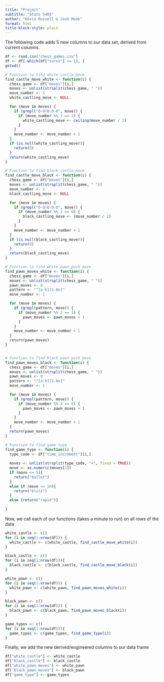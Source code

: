 ```yaml
---
title: "Project"
subtitle: "Stats 5405"
author: "Kevin Russell & Josh Moak"
format: html
title-block-style: plain
---
```


The following code adds 5 new columns to our data set, derived from current columns. 

```r
df <- read.csv("chess_games.csv")
df <- df[-which(df["turns"] <= 1), ]
getwd()
```

```r
# Function to find white castle move
find_castle_move_white <- function(i) {
  chess_game <- df["moves"][i,]
  moves <- unlist(strsplit(chess_game, " "))
  move_number <- 1
  white_castling_move <- NULL

  for (move in moves) {
    if (grepl("O-O|O-O-O", move)) {
      if (move_number %% 2 == 1) {
        white_castling_move <- ceiling(move_number / 2)
      }
    }
    move_number <- move_number + 1
  }
  if (is.null(white_castling_move)){
    return(0)
  }
  return(white_castling_move)
}

# Function to find black castle move
find_castle_move_black <- function(i) {
  chess_game <- df["moves"][i,]
  moves <- unlist(strsplit(chess_game, " "))
  move_number <- 1
  black_castling_move <- NULL

  for (move in moves) {
    if (grepl("O-O|O-O-O", move)) {
      if (move_number %% 2 == 0) {
        black_castling_move <- (move_number / 2)
      }
    }
    move_number <- move_number + 1
  }
  if (is.null(black_castling_move)){
    return(0)
  }
  return(black_castling_move)
}

# Function to find white pawn push move
find_pawn_moves_white <- function(i) {
  chess_game <- df["moves"][i,]
  moves <- unlist(strsplit(chess_game, " "))
  pawn_moves <- 0
  pattern <- "^[a-h][1-8x]"
  move_number <- 1

  for (move in moves) {
    if (grepl(pattern, move)) {
      if (move_number %% 2 == 1) {
        pawn_moves <- pawn_moves + 1
      }
    }
    move_number <- move_number + 1
  }
  return(pawn_moves)
}


# Function to find black pawn push move
find_pawn_moves_black <- function(i) {
  chess_game <- df["moves"][i,]
  moves <- unlist(strsplit(chess_game, " "))
  pawn_moves <- 0
  pattern <- "^[a-h][1-8x]"
  move_number <- 1

  for (move in moves) {
    if (grepl(pattern, move)) {
      if (move_number %% 2 == 0) {
        pawn_moves <- pawn_moves + 1
      }
    }
    move_number <- move_number + 1
  }
  return(pawn_moves)
}

# Function to find game type
find_game_type <- function(i) {
  type_code <- df["time_increment"][i,]
  
  moves <- unlist(strsplit(type_code, "+", fixed = TRUE))
  move <- as.numeric(moves[1])
  if (move <= 5){
    return("bullet")
  }
  else if (move <= 10){
    return("blitz")
  }
  else {return("rapid")}
  
}
```

Now, we call each of our functions (takes a minute to run) on all rows of the data
```r

white_castle <- c()
for (i in seq(1:nrow(df))) {  
  white_castle <- c(white_castle, find_castle_move_white(i))
}

black_castle <- c()
for (i in seq(1:nrow(df))){
  black_castle <- c(black_castle, find_castle_move_black(i))
}

white_pawn <- c()
for (i in seq(1:nrow(df))) {  
  white_pawn <- c(white_pawn, find_pawn_moves_white(i))
}

black_pawn <- c()
for (i in seq(1:nrow(df))) {  
  black_pawn <- c(black_pawn, find_pawn_moves_black(i))
}

game_types <- c()
for (i in seq(1:nrow(df))){
  game_types <- c(game_types, find_game_type(i))
}


```

Finally, we add the new derived/engineered columns to our data frame
```r
df["white_castle"] <- white_castle
df["black_castle"] <- black_castle
df["white_pawn_moves"] <- white_pawn
df["black_pawn_moves"] <- black_pawn
df["game_type"] <- game_types
```




